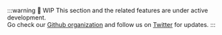 :::warning :construction_worker: WIP
This section and the related features are under active development.<br/>
Go check our [Github organization](https://github.com/blindnet-io/) and follow us on [Twitter](https://twitter.com/blindnet_io) for updates.
:::
